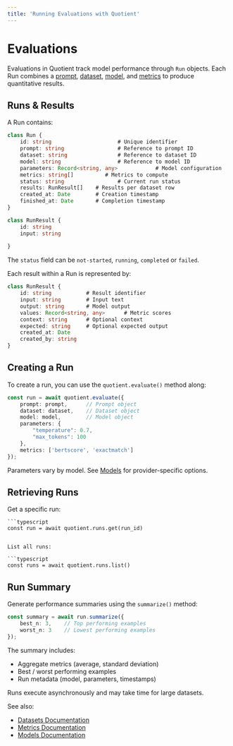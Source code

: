 ```yaml
---
title: 'Running Evaluations with Quotient'
---
```


# Evaluations

Evaluations in Quotient track model performance through `Run` objects. Each Run combines a [prompt](/sdk-reference/typescript-sdk/prompts), [dataset](/sdk-reference/typescript-sdk/datasets), [model](/sdk-reference/typescript-sdk/models), and [metrics](/sdk-reference/typescript-sdk/metrics) to produce quantitative results.

## Runs & Results

A Run contains:

```typescript
class Run {
    id: string                     # Unique identifier
    prompt: string                 # Reference to prompt ID
    dataset: string                # Reference to dataset ID
    model: string                  # Reference to model ID
    parameters: Record<string, any>            # Model configuration
    metrics: string[]          # Metrics to compute
    status: string                 # Current run status
    results: RunResult[]    # Results per dataset row
    created_at: Date        # Creation timestamp
    finished_at: Date       # Completion timestamp
}

class RunResult {
    id: string
    input: string
    
}
```

The `status` field can be `not-started`, `running`, `completed` or `failed`.

Each result within a Run is represented by:

```typescript
class RunResult {
    id: string           # Result identifier
    input: string        # Input text
    output: string       # Model output
    values: Record<string, any>      # Metric scores
    context: string      # Optional context
    expected: string     # Optional expected output
    created_at: Date
    created_by: string
}
```

## Creating a Run

To create a run, you can use the `quotient.evaluate()` method along:

```typescript
const run = await quotient.evaluate({
    prompt: prompt,      // Prompt object
    dataset: dataset,    // Dataset object
    model: model,        // Model object
    parameters: {
        "temperature": 0.7,
        "max_tokens": 100
    },
    metrics: ['bertscore', 'exactmatch']
});
```

<Note>Parameters vary by model. See [Models](/sdk-reference/typescript-sdk/models) for provider-specific options.</Note>

## Retrieving Runs

Get a specific run:

    ```typescript
    const run = await quotient.runs.get(run_id)
```

List all runs:

```typescript
const runs = await quotient.runs.list()
```

## Run Summary

Generate performance summaries using the `summarize()` method:

```typescript
const summary = await run.summarize({
    best_n: 3,    // Top performing examples
    worst_n: 3    // Lowest performing examples
});
```

The summary includes:

- Aggregate metrics (average, standard deviation)
- Best / worst performing examples
- Run metadata (model, parameters, timestamps)


<Note>
Runs execute asynchronously and may take time for large datasets.
</Note>

See also:

- [Datasets Documentation](/sdk-reference/typescript-sdk/datasets)
- [Metrics Documentation](/sdk-reference/typescript-sdk/metrics)
- [Models Documentation](/sdk-reference/typescript-sdk/models)

